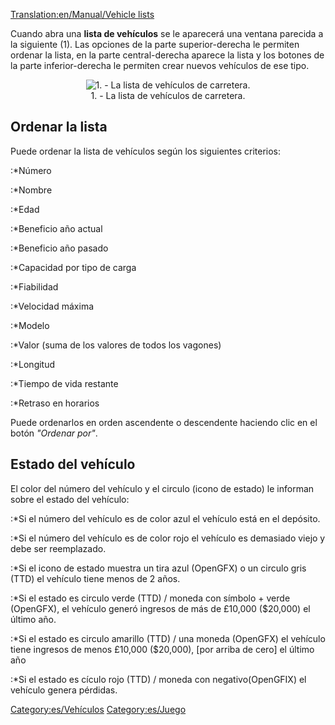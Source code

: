 [[Translation:en/Manual/Vehicle lists]]
{{es/Traducción|Vehicle lists|100}}

Cuando abra una '''lista de vehículos''' se le aparecerá una ventana parecida a la siguiente (1). Las opciones de la parte superior-derecha le permiten ordenar la lista, en la parte central-derecha aparece la lista y los botones de la parte inferior-derecha le permiten crear nuevos vehículos de ese tipo.

<center>[[File:es/Vehicle list.png|center|none|frame|1. - La lista de vehículos de carretera.]]</center>

==Ordenar la lista==
Puede ordenar la lista de vehículos según los siguientes criterios:
:*Número
:*Nombre
:*Edad
:*Beneficio año actual
:*Beneficio año pasado
:*Capacidad por tipo de carga
:*Fiabilidad
:*Velocidad máxima
:*Modelo
:*Valor (suma de los valores de todos los vagones)
:*Longitud
:*Tiempo de vida restante
:*Retraso en horarios

Puede ordenarlos en orden ascendente o descendente haciendo clic en el botón ''"Ordenar por"''.

==Estado del vehículo==
El color del número del vehículo y el circulo (icono de estado) le informan sobre el estado del vehículo:
:*Si el número del vehículo es de color azul el vehículo está en el depósito.
:*Si el número del vehículo es de color rojo el vehículo es demasiado viejo y debe ser reemplazado.
:*Si el icono de estado muestra un tira azul (OpenGFX) o un circulo gris (TTD) el vehículo tiene menos de 2 años.
{{es/Pendiente de traducción}}
:*Si el estado es circulo verde (TTD) / moneda con símbolo + verde (OpenGFX), el vehículo generó ingresos de más de £10,000 ($20,000) el último año.
:*Si el estado es circulo amarillo (TTD) / una moneda (OpenGFX) el vehículo tiene ingresos de menos £10,000 ($20,000), [por arriba de cero] el último año
:*Si el estado es cículo rojo (TTD) / moneda con negativo(OpenGFIX) el vehículo genera pérdidas.

[[Category:es/Vehículos]]
[[Category:es/Juego]]